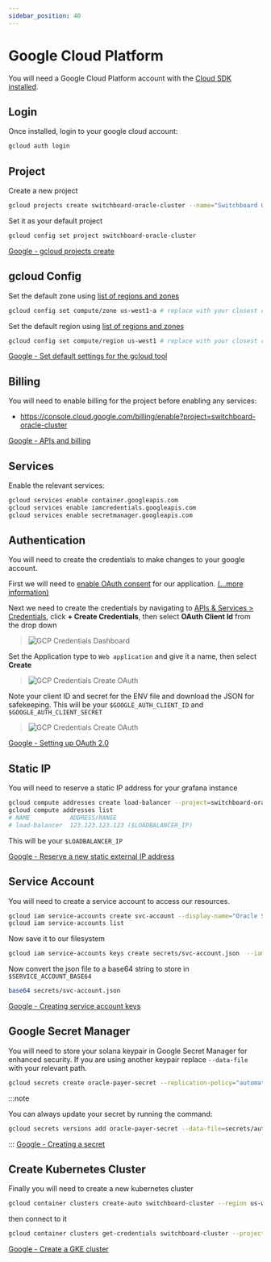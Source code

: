 ```yaml
---
sidebar_position: 40
---
```



# Google Cloud Platform

You will need a Google Cloud Platform account with the [Cloud SDK installed](https://cloud.google.com/sdk/docs/install).

## Login

Once installed, login to your google cloud account:

```bash
gcloud auth login
```

## Project

Create a new project

```bash
gcloud projects create switchboard-oracle-cluster --name="Switchboard Oracle"
```

Set it as your default project

```bash
gcloud config set project switchboard-oracle-cluster
```

[Google - gcloud projects create](https://cloud.google.com/sdk/gcloud/reference/projects/create)

## gcloud Config

Set the default zone using [list of regions and zones](https://cloud.google.com/compute/docs/regions-zones#available)

```bash
gcloud config set compute/zone us-west1-a # replace with your closest region
```

Set the default region using [list of regions and zones](https://cloud.google.com/compute/docs/regions-zones#available)

```bash
gcloud config set compute/region us-west1 # replace with your closest region
```

[Google - Set default settings for the gcloud tool](https://cloud.google.com/kubernetes-engine/docs/quickstart#autopilot)

## Billing

You will need to enable billing for the project before enabling any services:

- https://console.cloud.google.com/billing/enable?project=switchboard-oracle-cluster

[Google - APIs and billing](https://support.google.com/googleapi/answer/6158867?hl=en)

## Services

Enable the relevant services:

```bash
gcloud services enable container.googleapis.com
gcloud services enable iamcredentials.googleapis.com
gcloud services enable secretmanager.googleapis.com
```

## Authentication

You will need to create the credentials to make changes to your google account.

First we will need to [enable OAuth consent](https://console.cloud.google.com/apis/credentials/consent) for our application. [(...more information)](https://support.google.com/cloud/answer/6158849?authuser=3#userconsent&zippy=%2Cuser-consent)

Next we need to create the credentials by navigating to [APIs & Services > Credentials](https://console.cloud.google.com/apis/credentials), click **+ Create Credentials**, then select **OAuth Client Id** from the drop down

> ![GCP Credentials Dashboard](/img/gcp/Credentials_Dashboard.png)

Set the Application type to `Web application` and give it a name, then select **Create**

> ![GCP Credentials Create OAuth](/img/gcp/Create_OAuth.png)

Note your client ID and secret for the ENV file and download the JSON for safekeeping. This will be your `$GOOGLE_AUTH_CLIENT_ID` and `$GOOGLE_AUTH_CLIENT_SECRET`

> ![GCP Credentials Create OAuth](/img/gcp/OAuth_Client_Credentials.png)

[Google - Setting up OAuth 2.0](https://support.google.com/cloud/answer/6158849?authuser=3)

## Static IP

You will need to reserve a static IP address for your grafana instance

```bash
gcloud compute addresses create load-balancer --project=switchboard-oracle-cluster
gcloud compute addresses list
# NAME           ADDRESS/RANGE
# load-balancer  123.123.123.123 ($LOADBALANCER_IP)
```

<!-- Could we use a grep to grab this value easier? -->

This will be your `$LOADBALANCER_IP`

[Google - Reserve a new static external IP address](https://cloud.google.com/compute/docs/ip-addresses/reserve-static-external-ip-address#reserve_new_static)

## Service Account

You will need to create a service account to access our resources.

```bash
gcloud iam service-accounts create svc-account --display-name="Oracle Service Account"
gcloud iam service-accounts list
```

Now save it to our filesystem

```bash
gcloud iam service-accounts keys create secrets/svc-account.json  --iam-account=svc-account@switchboard-oracle-cluster.iam.gserviceaccount.com
```

Now convert the json file to a base64 string to store in `$SERVICE_ACCOUNT_BASE64`

```bash
base64 secrets/svc-account.json
```

[Google - Creating service account keys](https://cloud.google.com/iam/docs/creating-managing-service-account-keys)

## Google Secret Manager

You will need to store your solana keypair in Google Secret Manager for enhanced security. If you are using another keypair replace `--data-file` with your relevant path.

```bash
gcloud secrets create oracle-payer-secret --replication-policy="automatic"  --data-file=secrets/authority-keypair.json
```

:::note

You can always update your secret by running the command:

```bash
gcloud secrets versions add oracle-payer-secret --data-file=secrets/authority-keypair.json
```

:::
[Google - Creating a secret](https://cloud.google.com/secret-manager/docs/creating-and-accessing-secrets)

## Create Kubernetes Cluster

Finally you will need to create a new kubernetes cluster

```bash
gcloud container clusters create-auto switchboard-cluster --region us-west1 --service-account=svc-account@switchboard-oracle-cluster.iam.gserviceaccount.com
```

then connect to it

```bash
gcloud container clusters get-credentials switchboard-cluster --project switchboard-oracle-cluster --region us-west1
```

[Google - Create a GKE cluster](https://cloud.google.com/kubernetes-engine/docs/quickstart#autopilot)
